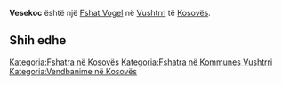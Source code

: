 {{Fshat në Kosovës
 | Emri                = Vesekoc
| sqi_N_name = Vesekoc
| sqi_N_FULL_NAME_RO = Vesekoc
| sqi_N_FULL_NAME_ND_RO = Vesekoc
| sqi_N_SORT_NAME_RG = VESEKOC
| sqi_N_FULL_NAME_RG = Vesekoc
| sqi_N_FULL_NAME_ND_RG = Vesekoc
| sqi_V_name = Vesekofc
| sqi_V_FULL_NAME_RO = Vesekofc Vesekovc
| sqi_V_FULL_NAME_ND_RO = Vesekofc Vesekovc
| sqi_V_SORT_NAME_RG = VESEKOFC VESEKOVC
| sqi_V_FULL_NAME_RG = Vesekofc Vesekovc
| sqi_V_FULL_NAME_ND_RG = Vesekofc Vesekovc
| srp_N_name = Vesekovce
| srp_N_FULL_NAME_RO = Vesekovce
| srp_N_FULL_NAME_ND_RO = Vesekovce
| srp_N_SORT_NAME_RG = VESEKOVCE
| srp_N_FULL_NAME_RG = Vesekovce
| srp_N_FULL_NAME_ND_RG = Vesekovce
| srp_NS_name = Весековце
| srp_NS_FULL_NAME_RO = Весековце
| srp_NS_FULL_NAME_ND_RO = Весековце
| srp_NS_SORT_NAME_RG = ВЕСЕКОВЦЕ
| srp_NS_FULL_NAME_RG = Весековце
| srp_NS_FULL_NAME_ND_RG = Весековце

 | Emri (Rasa dhanore) = 
 | Figura              = 
 | Shteti              = Kosovo
 | Komuna              = Vushtrri
 | Kodi postar         = 
 | Sipërfaqja          = 

 | Popullsia           = 

 | Regj. i popullsisë  = 
 | Dend. e popullsisë  = 
 | Faqja zyrtare       = 
 <!--- Koordinatat ----> 
 | Gjerësia            = 42.928236
 | Gjatësia            = 21.03811
 | Lartësia            = 
}}
'''Vesekoc''' është një [[Fshat Vogel]] në [[Vushtrri]] të [[Kosovës]].

<!-- == Gjeografia == -->
<!-- == Historia == -->
<!-- == Demografia == -->
== Shih edhe ==
{{Komuna Vushtrri}}
{{Kosovo-Administrata-Cung}}

[[Kategoria:Fshatra në Kosovës]]
[[Kategoria:Fshatra në Kommunes Vushtrri]]
[[Kategoria:Vendbanime në Kosovës]]